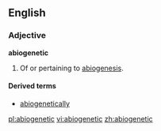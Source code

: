 ==English==

===Adjective===
'''abiogenetic'''

# {{biology}} Of or pertaining to [[abiogenesis]].

====Derived terms====
*[[abiogenetically]]

[[pl:abiogenetic]]
[[vi:abiogenetic]]
[[zh:abiogenetic]]